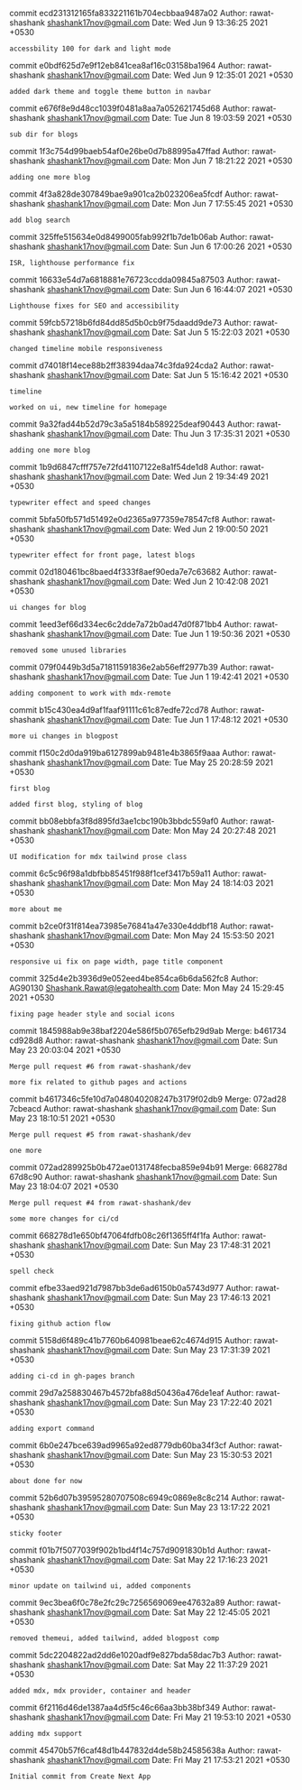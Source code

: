 commit ecd231312165fa833221161b704ecbbaa9487a02
Author: rawat-shashank <shashank17nov@gmail.com>
Date:   Wed Jun 9 13:36:25 2021 +0530

    accessbility 100 for dark and light mode

commit e0bdf625d7e9f12eb841cea8af16c03158ba1964
Author: rawat-shashank <shashank17nov@gmail.com>
Date:   Wed Jun 9 12:35:01 2021 +0530

    added dark theme and toggle theme button in navbar

commit e676f8e9d48cc1039f0481a8aa7a052621745d68
Author: rawat-shashank <shashank17nov@gmail.com>
Date:   Tue Jun 8 19:03:59 2021 +0530

    sub dir for blogs

commit 1f3c754d99baeb54af0e26be0d7b88995a47ffad
Author: rawat-shashank <shashank17nov@gmail.com>
Date:   Mon Jun 7 18:21:22 2021 +0530

    adding one more blog

commit 4f3a828de307849bae9a901ca2b023206ea5fcdf
Author: rawat-shashank <shashank17nov@gmail.com>
Date:   Mon Jun 7 17:55:45 2021 +0530

    add blog search

commit 325ffe515634e0d8499005fab992f1b7de1b06ab
Author: rawat-shashank <shashank17nov@gmail.com>
Date:   Sun Jun 6 17:00:26 2021 +0530

    ISR, lighthouse performance fix

commit 16633e54d7a6818881e76723ccdda09845a87503
Author: rawat-shashank <shashank17nov@gmail.com>
Date:   Sun Jun 6 16:44:07 2021 +0530

    Lighthouse fixes for SEO and accessibility

commit 59fcb57218b6fd84dd85d5b0cb9f75daadd9de73
Author: rawat-shashank <shashank17nov@gmail.com>
Date:   Sat Jun 5 15:22:03 2021 +0530

    changed timeline mobile responsiveness

commit d74018f14ece88b2ff38394daa74c3fda924cda2
Author: rawat-shashank <shashank17nov@gmail.com>
Date:   Sat Jun 5 15:16:42 2021 +0530

    timeline
    
    worked on ui, new timeline for homepage

commit 9a32fad44b52d79c3a5a5184b589225deaf90443
Author: rawat-shashank <shashank17nov@gmail.com>
Date:   Thu Jun 3 17:35:31 2021 +0530

    adding one more blog

commit 1b9d6847cfff757e72fd41107122e8a1f54de1d8
Author: rawat-shashank <shashank17nov@gmail.com>
Date:   Wed Jun 2 19:34:49 2021 +0530

    typewriter effect and speed changes

commit 5bfa50fb571d51492e0d2365a977359e78547cf8
Author: rawat-shashank <shashank17nov@gmail.com>
Date:   Wed Jun 2 19:00:50 2021 +0530

    typewriter effect for front page, latest blogs

commit 02d180461bc8baed4f333f8aef90eda7e7c63682
Author: rawat-shashank <shashank17nov@gmail.com>
Date:   Wed Jun 2 10:42:08 2021 +0530

    ui changes for blog

commit 1eed3ef66d334ec6c2dde7a72b0ad47d0f871bb4
Author: rawat-shashank <shashank17nov@gmail.com>
Date:   Tue Jun 1 19:50:36 2021 +0530

    removed some unused libraries

commit 079f0449b3d5a71811591836e2ab56eff2977b39
Author: rawat-shashank <shashank17nov@gmail.com>
Date:   Tue Jun 1 19:42:41 2021 +0530

    adding component to work with mdx-remote

commit b15c430ea4d9af1faaf91111c61c87edfe72cd78
Author: rawat-shashank <shashank17nov@gmail.com>
Date:   Tue Jun 1 17:48:12 2021 +0530

    more ui changes in blogpost

commit f150c2d0da919ba6127899ab9481e4b3865f9aaa
Author: rawat-shashank <shashank17nov@gmail.com>
Date:   Tue May 25 20:28:59 2021 +0530

    first blog
    
    added first blog, styling of blog

commit bb08ebbfa3f8d895fd3ae1cbc190b3bbdc559af0
Author: rawat-shashank <shashank17nov@gmail.com>
Date:   Mon May 24 20:27:48 2021 +0530

    UI modification for mdx tailwind prose class

commit 6c5c96f98a1dbfbb85451f988f1cef3417b59a11
Author: rawat-shashank <shashank17nov@gmail.com>
Date:   Mon May 24 18:14:03 2021 +0530

    more about me

commit b2ce0f31f814ea73985e76841a47e330e4ddbf18
Author: rawat-shashank <shashank17nov@gmail.com>
Date:   Mon May 24 15:53:50 2021 +0530

    responsive ui fix on page width, page title component

commit 325d4e2b3936d9e052eed4be854ca6b6da562fc8
Author: AG90130 <Shashank.Rawat@legatohealth.com>
Date:   Mon May 24 15:29:45 2021 +0530

    fixing page header style and social icons

commit 1845988ab9e38baf2204e586f5b0765efb29d9ab
Merge: b461734 cd928d8
Author: rawat-shashank <shashank17nov@gmail.com>
Date:   Sun May 23 20:03:04 2021 +0530

    Merge pull request #6 from rawat-shashank/dev
    
    more fix related to github pages and actions

commit b4617346c5fe10d7a048040208247b3179f02db9
Merge: 072ad28 7cbeacd
Author: rawat-shashank <shashank17nov@gmail.com>
Date:   Sun May 23 18:10:51 2021 +0530

    Merge pull request #5 from rawat-shashank/dev
    
    one more

commit 072ad289925b0b472ae0131748fecba859e94b91
Merge: 668278d 67d8c90
Author: rawat-shashank <shashank17nov@gmail.com>
Date:   Sun May 23 18:04:07 2021 +0530

    Merge pull request #4 from rawat-shashank/dev
    
    some more changes for ci/cd

commit 668278d1e650bf47064fdfb08c26f1365ff4f1fa
Author: rawat-shashank <shashank17nov@gmail.com>
Date:   Sun May 23 17:48:31 2021 +0530

    spell check

commit efbe33aed921d7987bb3de6ad6150b0a5743d977
Author: rawat-shashank <shashank17nov@gmail.com>
Date:   Sun May 23 17:46:13 2021 +0530

    fixing github action flow

commit 5158d6f489c41b7760b640981beae62c4674d915
Author: rawat-shashank <shashank17nov@gmail.com>
Date:   Sun May 23 17:31:39 2021 +0530

    adding ci-cd in gh-pages branch

commit 29d7a258830467b4572bfa88d50436a476de1eaf
Author: rawat-shashank <shashank17nov@gmail.com>
Date:   Sun May 23 17:22:40 2021 +0530

    adding export command

commit 6b0e247bce639ad9965a92ed8779db60ba34f3cf
Author: rawat-shashank <shashank17nov@gmail.com>
Date:   Sun May 23 15:30:53 2021 +0530

    about done for now

commit 52b6d07b39595280707508c6949c0869e8c8c214
Author: rawat-shashank <shashank17nov@gmail.com>
Date:   Sun May 23 13:17:22 2021 +0530

    sticky footer

commit f01b7f5077039f902b1bd4f14c757d9091830b1d
Author: rawat-shashank <shashank17nov@gmail.com>
Date:   Sat May 22 17:16:23 2021 +0530

    minor update on tailwind ui, added components

commit 9ec3bea6f0c78e2fc29c7256569069ee47632a89
Author: rawat-shashank <shashank17nov@gmail.com>
Date:   Sat May 22 12:45:05 2021 +0530

    removed themeui, added tailwind, added blogpost comp

commit 5dc2204822ad2dd6e1020adf9e827bda58dac7b3
Author: rawat-shashank <shashank17nov@gmail.com>
Date:   Sat May 22 11:37:29 2021 +0530

    added mdx, mdx provider, container and header

commit 6f2116d46de1387aa4d5f5c46c66aa3bb38bf349
Author: rawat-shashank <shashank17nov@gmail.com>
Date:   Fri May 21 19:53:10 2021 +0530

    adding mdx support

commit 45470b57f6caf48d1b447832d4de58b24585638a
Author: rawat-shashank <shashank17nov@gmail.com>
Date:   Fri May 21 17:53:21 2021 +0530

    Initial commit from Create Next App
